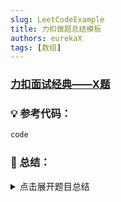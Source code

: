 ```yaml
---
slug: LeetCodeExample
title: 力扣做题总结模板
authors: eurekaX
tags: [数组]
---
```



### <B2>[力扣面试经典——X题](https://leetcode.cn/studyplan/top-interview-150/ "力扣")</B2>

<!-- truncate -->


### 💡 参考代码：

```c
code
```

### 📖 总结：

<details>
<summary>点击展开题目总结</summary>
# 🤔 [题目名称]

---

## 1️⃣ 题目核心信息

🎯 **功能描述**：[简要描述题目要解决的核心问题]

📥 **输入输出**：
- **输入**：[列出主要输入参数及其含义]
- **输出**：[描述函数返回值及副作用]

---

## 2️⃣ 实现原理

💡 **核心思路**：[概括解决该问题的主要算法思想]

📋 **实现步骤**：
1. [步骤1]
2. [步骤2]
3. [步骤3]
4. [步骤4]

---

## 3️⃣ 关键点解析

给出原始做题思路并比较与最优解区别（可选）

### 🎯 代码技巧
- [技巧1]
- [技巧2]
- [技巧3]

## 4️⃣ 使用场景

### ✅ 适用情况：
- [场景1]
- [场景2]
- [场景3]

### ⚠️ 前提条件：
- [条件1]
- [条件2]

## 5️⃣ 复杂度分析

- ⏱️ 时间复杂度：[时间复杂度分析]

- 💾 空间复杂度：[空间复杂度分析]

## 6️⃣ 注意事项

### 🚩 边界情况：
- [边界情况1]
- [边界情况2]
- [边界情况3]

### 💥 易错点：
- [易错点1]
- [易错点2]
- [易错点3]

## 7️⃣ 补充说明
</details>

